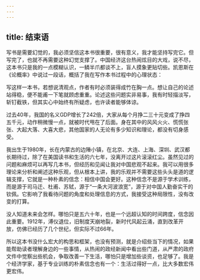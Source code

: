 ```yaml
---
---
---
```

title: 结束语
---




写书是需要幻觉的，我必须坚信这本书很重要，很有意义，我才能坚持写完它。但写完了，也就不再需要这种幻觉支撑了。中国经济这台热闹炫目的大戏，说不尽，这本书只是我的一点模糊认识，一鳞半爪都谈不上，盲人摸象更贴切些。凯恩斯在《论概率》中说过一段话，概括了我在写作本书过程中的心理状态：

写这样一本书，若想说清观点，作者有时必须装得成竹在胸一点。想让自己的论述站得稳，便不能甫一下笔就顾虑重重。论述这些问题实非易事，我有时轻描淡写，斩钉截铁，但其实心中始终有所疑虑，也许读者能够体谅。

过去40年，我国的名义GDP增长了242倍，大家从每个月挣二三十元变成了挣四五千元，动作稍微慢一点，就被时代甩在了后面。身在其中的风风火火、慌慌张张、大起大落、大喜大悲，其他国家的人无论有多少知识和理论，都没有切身感受。

我出生于1980年，长在内蒙古的边陲小镇，在北京、大连、上海、深圳、武汉都长期待过，除了在美国读书和生活的六七年，没离开过这片滚滚红尘。虽然见过的问题和麻烦可以再写几本书，但经历和见闻让我对中国悲观不起来。我可以用很多理论来分析和阐述这种乐观，但从根本上讲，我的乐观并不需要这些头头是道的逻辑支撑，它就是一种朴素的信念：相信中国会更好。这种信念不是源于学术训练，而是源于司马迁、杜甫、苏轼，源于“一条大河波浪宽”，源于对中国人勤奋实干的钦佩。它影响了我看待问题的角度和处理信息的方式，我接受这种局限性，没有改变的打算。

没人知道未来会怎样。哪怕只是五六十年，也是一个远超认知的时间跨度，信念因此重要。1912年，溥仪退位，旧制度天崩地裂，新时代风起云涌，直到改革开放，仿佛已经历了几个世纪，但实际不过66年。

所以这本书没什么宏大的构思和框架，也没有预测，就是介绍些当下的情况，如果能帮助读者理解身边的一些事情，从热闹的政经新闻中看出些门道，从严肃的政府文件中觉察出些机会，争取改善一下生活，哪怕只是增加些谈资，也足够了。我是个经济学家，基于专业训练的朴素信念也有一个：生活过得好一点，比大多数宏伟更宏伟。